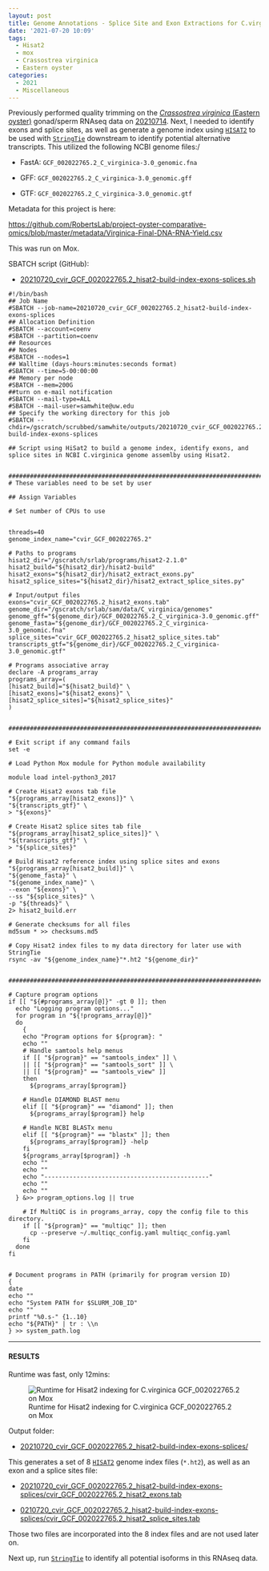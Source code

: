 ```yaml
---
layout: post
title: Genome Annotations - Splice Site and Exon Extractions for C.virginica GCF_002022765.2 Genome Using Hisat2 on Mox
date: '2021-07-20 10:09'
tags: 
  - Hisat2
  - mox
  - Crassostrea virginica
  - Eastern oyster
categories: 
  - 2021
  - Miscellaneous
---
```

Previously performed quality trimming on the [_Crassostrea virginica_ (Eastern oyster)](https://en.wikipedia.org/wiki/Eastern_oyster) gonad/sperm RNAseq data on [20210714](https://robertslab.github.io/sams-notebook/posts/2021/2021-07-14-Trimming-C.virginica-Gonad-RNAseq-with-FastP-on-Mox.html). Next, I needed to identify exons and splice sites, as well as generate a genome index using [`HISAT2`](https://daehwankimlab.github.io/hisat2/) to be used with [`StringTie`](https://ccb.jhu.edu/software/stringtie/) downstream to identify potential alternative transcripts. This utilized the following NCBI genome files:/

- FastA: `GCF_002022765.2_C_virginica-3.0_genomic.fna`

- GFF: `GCF_002022765.2_C_virginica-3.0_genomic.gff`

- GTF: `GCF_002022765.2_C_virginica-3.0_genomic.gtf`

Metadata for this project is here:

[https://github.com/RobertsLab/project-oyster-comparative-omics/blob/master/metadata/Virginica-Final-DNA-RNA-Yield.csv](https://github.com/RobertsLab/project-oyster-comparative-omics/blob/master/metadata/Virginica-Final-DNA-RNA-Yield.csv)

This was run on Mox.

SBATCH script (GitHub):

- [20210720_cvir_GCF_002022765.2_hisat2-build-index-exons-splices.sh](https://github.com/RobertsLab/sams-notebook/blob/master/sbatch_scripts/20210720_cvir_GCF_002022765.2_hisat2-build-index-exons-splices.sh)


```shell
#!/bin/bash
## Job Name
#SBATCH --job-name=20210720_cvir_GCF_002022765.2_hisat2-build-index-exons-splices
## Allocation Definition
#SBATCH --account=coenv
#SBATCH --partition=coenv
## Resources
## Nodes
#SBATCH --nodes=1
## Walltime (days-hours:minutes:seconds format)
#SBATCH --time=5-00:00:00
## Memory per node
#SBATCH --mem=200G
##turn on e-mail notification
#SBATCH --mail-type=ALL
#SBATCH --mail-user=samwhite@uw.edu
## Specify the working directory for this job
#SBATCH --chdir=/gscratch/scrubbed/samwhite/outputs/20210720_cvir_GCF_002022765.2_hisat2-build-index-exons-splices

## Script using HiSat2 to build a genome index, identify exons, and splice sites in NCBI C.virginica genome assemlby using Hisat2.


###################################################################################
# These variables need to be set by user

## Assign Variables

# Set number of CPUs to use


threads=40
genome_index_name="cvir_GCF_002022765.2"

# Paths to programs
hisat2_dir="/gscratch/srlab/programs/hisat2-2.1.0"
hisat2_build="${hisat2_dir}/hisat2-build"
hisat2_exons="${hisat2_dir}/hisat2_extract_exons.py"
hisat2_splice_sites="${hisat2_dir}/hisat2_extract_splice_sites.py"

# Input/output files
exons="cvir_GCF_002022765.2_hisat2_exons.tab"
genome_dir="/gscratch/srlab/sam/data/C_virginica/genomes"
genome_gff="${genome_dir}/GCF_002022765.2_C_virginica-3.0_genomic.gff"
genome_fasta="${genome_dir}/GCF_002022765.2_C_virginica-3.0_genomic.fna"
splice_sites="cvir_GCF_002022765.2_hisat2_splice_sites.tab"
transcripts_gtf="${genome_dir}/GCF_002022765.2_C_virginica-3.0_genomic.gtf"

# Programs associative array
declare -A programs_array
programs_array=(
[hisat2_build]="${hisat2_build}" \
[hisat2_exons]="${hisat2_exons}" \
[hisat2_splice_sites]="${hisat2_splice_sites}"
)


###################################################################################################

# Exit script if any command fails
set -e

# Load Python Mox module for Python module availability

module load intel-python3_2017

# Create Hisat2 exons tab file
"${programs_array[hisat2_exons]}" \
"${transcripts_gtf}" \
> "${exons}"

# Create Hisat2 splice sites tab file
"${programs_array[hisat2_splice_sites]}" \
"${transcripts_gtf}" \
> "${splice_sites}"

# Build Hisat2 reference index using splice sites and exons
"${programs_array[hisat2_build]}" \
"${genome_fasta}" \
"${genome_index_name}" \
--exon "${exons}" \
--ss "${splice_sites}" \
-p "${threads}" \
2> hisat2_build.err

# Generate checksums for all files
md5sum * >> checksums.md5

# Copy Hisat2 index files to my data directory for later use with StringTie
rsync -av "${genome_index_name}"*.ht2 "${genome_dir}"


#######################################################################################################

# Capture program options
if [[ "${#programs_array[@]}" -gt 0 ]]; then
  echo "Logging program options..."
  for program in "${!programs_array[@]}"
  do
    {
    echo "Program options for ${program}: "
    echo ""
    # Handle samtools help menus
    if [[ "${program}" == "samtools_index" ]] \
    || [[ "${program}" == "samtools_sort" ]] \
    || [[ "${program}" == "samtools_view" ]]
    then
      ${programs_array[$program]}

    # Handle DIAMOND BLAST menu
    elif [[ "${program}" == "diamond" ]]; then
      ${programs_array[$program]} help

    # Handle NCBI BLASTx menu
    elif [[ "${program}" == "blastx" ]]; then
      ${programs_array[$program]} -help
    fi
    ${programs_array[$program]} -h
    echo ""
    echo ""
    echo "----------------------------------------------"
    echo ""
    echo ""
  } &>> program_options.log || true

    # If MultiQC is in programs_array, copy the config file to this directory.
    if [[ "${program}" == "multiqc" ]]; then
      cp --preserve ~/.multiqc_config.yaml multiqc_config.yaml
    fi
  done
fi


# Document programs in PATH (primarily for program version ID)
{
date
echo ""
echo "System PATH for $SLURM_JOB_ID"
echo ""
printf "%0.s-" {1..10}
echo "${PATH}" | tr : \\n
} >> system_path.log
```

---

#### RESULTS

Runtime was fast, only 12mins:

![Runtime for Hisat2 indexing for C.virginica GCF_002022765.2 on Mox](https://github.com/RobertsLab/sams-notebook/blob/master/images/screencaps/20210720_cvir_GCF_002022765.2_hisat2-build-index-exons-splices_runtime.png?raw=true)

Output folder:

- [20210720_cvir_GCF_002022765.2_hisat2-build-index-exons-splices/](https://gannet.fish.washington.edu/Atumefaciens/20210720_cvir_GCF_002022765.2_hisat2-build-index-exons-splices/)

This generates a set of 8 [`HISAT2`](https://daehwankimlab.github.io/hisat2/) genome index files (`*.ht2`), as well as an exon and a splice sites file:

- [20210720_cvir_GCF_002022765.2_hisat2-build-index-exons-splices/cvir_GCF_002022765.2_hisat2_exons.tab](https://gannet.fish.washington.edu/Atumefaciens/20210720_cvir_GCF_002022765.2_hisat2-build-index-exons-splices/cvir_GCF_002022765.2_hisat2_exons.tab)

- [0210720_cvir_GCF_002022765.2_hisat2-build-index-exons-splices/cvir_GCF_002022765.2_hisat2_splice_sites.tab](https://gannet.fish.washington.edu/Atumefaciens/20210720_cvir_GCF_002022765.2_hisat2-build-index-exons-splices/cvir_GCF_002022765.2_hisat2_splice_sites.tab)

Those two files are incorporated into the 8 index files and are not used later on.

Next up, run [`StringTie`](https://ccb.jhu.edu/software/stringtie/) to identify all potential isoforms in this RNAseq data.